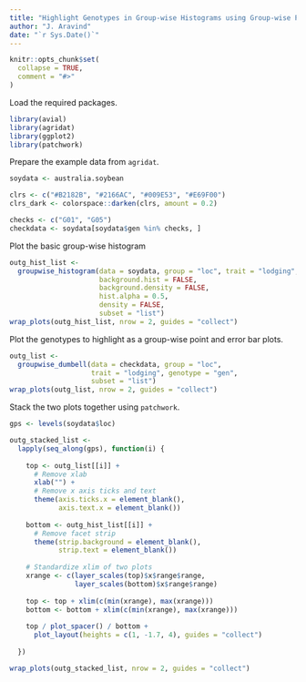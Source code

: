 ```yaml
---
title: "Highlight Genotypes in Group-wise Histograms using Group-wise Point and Error Bar Plots"
author: "J. Aravind"
date: "`r Sys.Date()`"
---
```


```r
knitr::opts_chunk$set(
  collapse = TRUE,
  comment = "#>"
)
```

Load the required packages.

```r
library(avial)
library(agridat)
library(ggplot2)
library(patchwork)
```

Prepare the example data from `agridat`.

```r
soydata <- australia.soybean

clrs <- c("#B2182B", "#2166AC", "#009E53", "#E69F00")
clrs_dark <- colorspace::darken(clrs, amount = 0.2)

checks <- c("G01", "G05")
checkdata <- soydata[soydata$gen %in% checks, ]
```

Plot the basic group-wise histogram

```r
outg_hist_list <-
  groupwise_histogram(data = soydata, group = "loc", trait = "lodging",
                      background.hist = FALSE,
                      background.density = FALSE,
                      hist.alpha = 0.5,
                      density = FALSE,
                      subset = "list")
wrap_plots(outg_hist_list, nrow = 2, guides = "collect")

```

Plot the genotypes to highlight as a group-wise point and error bar plots.

```r
outg_list <-
  groupwise_dumbell(data = checkdata, group = "loc",
                    trait = "lodging", genotype = "gen",
                    subset = "list")
wrap_plots(outg_list, nrow = 2, guides = "collect")

```

Stack the two plots together using `patchwork`.

```r

gps <- levels(soydata$loc)

outg_stacked_list <-
  lapply(seq_along(gps), function(i) {
    
    top <- outg_list[[i]] +
      # Remove xlab
      xlab("") +
      # Remove x axis ticks and text
      theme(axis.ticks.x = element_blank(),
            axis.text.x = element_blank())
    
    bottom <- outg_hist_list[[i]] +
      # Remove facet strip
      theme(strip.background = element_blank(),
            strip.text = element_blank())
    
    # Standardize xlim of two plots
    xrange <- c(layer_scales(top)$x$range$range,
                layer_scales(bottom)$x$range$range)
    
    top <- top + xlim(c(min(xrange), max(xrange)))
    bottom <- bottom + xlim(c(min(xrange), max(xrange)))
    
    top / plot_spacer() / bottom +
      plot_layout(heights = c(1, -1.7, 4), guides = "collect")
    
  })

wrap_plots(outg_stacked_list, nrow = 2, guides = "collect")

```


